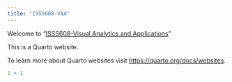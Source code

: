 ```yaml
---
title: "ISSS608-VAA"
---
```


Welcome to "[ISSS608-Visual Analytics and Applications](https://elearn.smu.edu.sg/d2l/home/340455 "ISSS608-Visual Analytics and Applications-G1")"

This is a Quarto website.

To learn more about Quarto websites visit <https://quarto.org/docs/websites>.

```r
1 + 1
```
